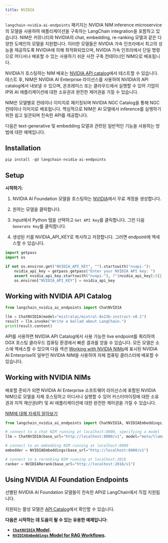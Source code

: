 ```yaml
---
title: NVIDIA
---
```


`langchain-nvidia-ai-endpoints` 패키지는 NVIDIA NIM inference microservice의 모델을 사용하여 애플리케이션을 구축하는 LangChain integration을 포함하고 있습니다. NIM은 커뮤니티와 NVIDIA의 chat, embedding, re-ranking 모델과 같은 다양한 도메인의 모델을 지원합니다. 이러한 모델들은 NVIDIA 가속 인프라에서 최고의 성능을 제공하도록 NVIDIA에 의해 최적화되었으며, NVIDIA 가속 인프라에서 단일 명령으로 어디서나 배포할 수 있는 사용하기 쉬운 사전 구축 컨테이너인 NIM으로 배포됩니다.

NVIDIA가 호스팅하는 NIM 배포는 [NVIDIA API catalog](https://build.nvidia.com/)에서 테스트할 수 있습니다. 테스트 후, NIM은 NVIDIA AI Enterprise 라이선스를 사용하여 NVIDIA의 API catalog에서 내보낼 수 있으며, 온프레미스 또는 클라우드에서 실행할 수 있어 기업이 IP와 AI 애플리케이션에 대한 소유권과 완전한 제어권을 가질 수 있습니다.

NIM은 모델별로 컨테이너 이미지로 패키징되며 NVIDIA NGC Catalog을 통해 NGC 컨테이너 이미지로 배포됩니다. 핵심적으로 NIM은 AI 모델에서 inference를 실행하기 위한 쉽고 일관되며 친숙한 API를 제공합니다.

다음은 text-generative 및 embedding 모델과 관련된 일반적인 기능을 사용하는 방법에 대한 예제입니다.

## Installation

```python
pip install -qU langchain-nvidia-ai-endpoints
```

## Setup

**시작하기:**

1. NVIDIA AI Foundation 모델을 호스팅하는 [NVIDIA](https://build.nvidia.com/)에서 무료 계정을 생성합니다.

2. 원하는 모델을 클릭합니다.

3. Input에서 Python 탭을 선택하고 `Get API Key`를 클릭합니다. 그런 다음 `Generate Key`를 클릭합니다.

4. 생성된 키를 NVIDIA_API_KEY로 복사하고 저장합니다. 그러면 endpoint에 액세스할 수 있습니다.

```python
import getpass
import os

if not os.environ.get("NVIDIA_API_KEY", "").startswith("nvapi-"):
    nvidia_api_key = getpass.getpass("Enter your NVIDIA API key: ")
    assert nvidia_api_key.startswith("nvapi-"), f"{nvidia_api_key[:5]}... is not a valid key"
    os.environ["NVIDIA_API_KEY"] = nvidia_api_key
```
## Working with NVIDIA API Catalog

```python
from langchain_nvidia_ai_endpoints import ChatNVIDIA

llm = ChatNVIDIA(model="mistralai/mixtral-8x22b-instruct-v0.1")
result = llm.invoke("Write a ballad about LangChain.")
print(result.content)
```

API를 사용하면 NVIDIA API Catalog에서 사용 가능한 live endpoint를 쿼리하여 DGX 호스팅 클라우드 컴퓨팅 환경에서 빠른 결과를 얻을 수 있습니다. 모든 모델은 소스에 액세스할 수 있으며 다음 섹션 [Working with NVIDIA NIMs](#working-with-nvidia-nims)에 표시된 NVIDIA AI Enterprise의 일부인 NVIDIA NIM을 사용하여 자체 컴퓨팅 클러스터에 배포할 수 있습니다.

## Working with NVIDIA NIMs
배포할 준비가 되면 NVIDIA AI Enterprise 소프트웨어 라이선스에 포함된 NVIDIA NIM으로 모델을 자체 호스팅하고 어디서나 실행할 수 있어 커스터마이징에 대한 소유권과 지적 재산권(IP) 및 AI 애플리케이션에 대한 완전한 제어권을 가질 수 있습니다.

[NIM에 대해 자세히 알아보기](https://developer.nvidia.com/blog/nvidia-nim-offers-optimized-inference-microservices-for-deploying-ai-models-at-scale/)

```python
from langchain_nvidia_ai_endpoints import ChatNVIDIA, NVIDIAEmbeddings, NVIDIARerank

# connect to a chat NIM running at localhost:8000, specifying a model
llm = ChatNVIDIA(base_url="http://localhost:8000/v1", model="meta/llama3-8b-instruct")

# connect to an embedding NIM running at localhost:8080
embedder = NVIDIAEmbeddings(base_url="http://localhost:8080/v1")

# connect to a reranking NIM running at localhost:2016
ranker = NVIDIARerank(base_url="http://localhost:2016/v1")
```

## Using NVIDIA AI Foundation Endpoints

선별된 NVIDIA AI Foundation 모델들이 친숙한 API로 LangChain에서 직접 지원됩니다.

지원되는 활성 모델은 [API Catalog](https://build.nvidia.com/)에서 확인할 수 있습니다.

**다음은 시작하는 데 도움이 될 수 있는 유용한 예제입니다:**
- **[`ChatNVIDIA` Model](/oss/integrations/chat/nvidia_ai_endpoints).**
- **[`NVIDIAEmbeddings` Model for RAG Workflows](/oss/integrations/text_embedding/nvidia_ai_endpoints).**